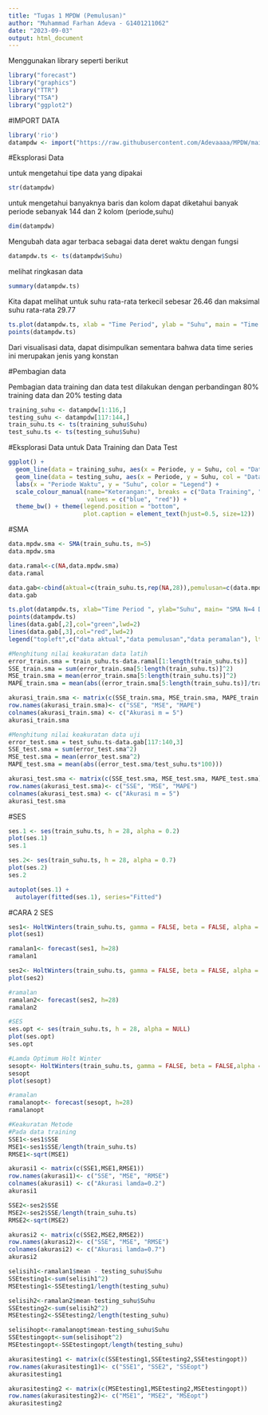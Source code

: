 ---
title: "Tugas 1 MPDW (Pemulusan)"
author: "Muhammad Farhan Adeva - G1401211062"
date: "2023-09-03"
output: html_document
---
Menggunakan library seperti berikut
```{r}
library("forecast")
library("graphics")
library("TTR")
library("TSA")
library("ggplot2")
```

#IMPORT DATA
```{r}
library('rio')
datampdw <- import("https://raw.githubusercontent.com/Adevaaaa/MPDW/main/Tugas/Minggu%201/Data%20Tugas%20MPDW%201.csv")
```

#Eksplorasi Data

untuk mengetahui tipe data yang dipakai
```{r}
str(datampdw)
```

untuk mengetahui banyaknya baris dan kolom dapat diketahui banyak periode sebanyak 144 dan 2 kolom (periode,suhu)
```{r}
dim(datampdw)
```

Mengubah data agar terbaca sebagai data deret waktu dengan fungsi
```{r}
datampdw.ts <- ts(datampdw$Suhu)
```

melihat ringkasan data
```{r}
summary(datampdw.ts)
```
Kita dapat melihat untuk suhu rata-rata terkecil sebesar 26.46 dan maksimal suhu rata-rata 29.77


```{r}
ts.plot(datampdw.ts, xlab = "Time Period", ylab = "Suhu", main = "Time Series Suhu")
points(datampdw.ts)
```
Dari visualisasi data, dapat disimpulkan sementara bahwa data time series ini merupakan jenis yang konstan

#Pembagian data

Pembagian data training dan data test dilakukan dengan perbandingan 80% training data dan 20% testing data

```{r}
training_suhu <- datampdw[1:116,]
testing_suhu <- datampdw[117:144,]
train_suhu.ts <- ts(training_suhu$Suhu)
test_suhu.ts <- ts(testing_suhu$Suhu)
```

#Eksplorasi Data untuk Data Training dan Data Test

```{r}
ggplot() + 
  geom_line(data = training_suhu, aes(x = Periode, y = Suhu, col = "Data Training")) +
  geom_line(data = testing_suhu, aes(x = Periode, y = Suhu, col = "Data Test")) +
  labs(x = "Periode Waktu", y = "Suhu", color = "Legend") +
  scale_colour_manual(name="Keterangan:", breaks = c("Data Training", "Data Test"),
                      values = c("blue", "red")) + 
  theme_bw() + theme(legend.position = "bottom",
                     plot.caption = element_text(hjust=0.5, size=12))
```


#SMA
```{r}
data.mpdw.sma <- SMA(train_suhu.ts, m=5)
data.mpdw.sma
```

```{r}
data.ramal<-c(NA,data.mpdw.sma)
data.ramal
```

```{r}
data.gab<-cbind(aktual=c(train_suhu.ts,rep(NA,28)),pemulusan=c(data.mpdw.sma,rep(NA,28)),ramalan=c(data.ramal,rep(data.ramal[length(data.ramal)],27)))
data.gab 
```

```{r}
ts.plot(datampdw.ts, xlab="Time Period ", ylab="Suhu", main= "SMA N=4 Data Suhu")
points(datampdw.ts)
lines(data.gab[,2],col="green",lwd=2)
lines(data.gab[,3],col="red",lwd=2)
legend("topleft",c("data aktual","data pemulusan","data peramalan"), lty=8, col=c("black","green","red"), cex=0.5)
```

```{r}
#Menghitung nilai keakuratan data latih
error_train.sma = train_suhu.ts-data.ramal[1:length(train_suhu.ts)]
SSE_train.sma = sum(error_train.sma[5:length(train_suhu.ts)]^2)
MSE_train.sma = mean(error_train.sma[5:length(train_suhu.ts)]^2)
MAPE_train.sma = mean(abs((error_train.sma[5:length(train_suhu.ts)]/train_suhu.ts[5:length(train_suhu.ts)])*100))

akurasi_train.sma <- matrix(c(SSE_train.sma, MSE_train.sma, MAPE_train.sma))
row.names(akurasi_train.sma)<- c("SSE", "MSE", "MAPE")
colnames(akurasi_train.sma) <- c("Akurasi m = 5")
akurasi_train.sma
```

```{r}
#Menghitung nilai keakuratan data uji
error_test.sma = test_suhu.ts-data.gab[117:140,3]
SSE_test.sma = sum(error_test.sma^2)
MSE_test.sma = mean(error_test.sma^2)
MAPE_test.sma = mean(abs((error_test.sma/test_suhu.ts*100)))

akurasi_test.sma <- matrix(c(SSE_test.sma, MSE_test.sma, MAPE_test.sma))
row.names(akurasi_test.sma)<- c("SSE", "MSE", "MAPE")
colnames(akurasi_test.sma) <- c("Akurasi m = 5")
akurasi_test.sma
```

#SES
```{r}
ses.1 <- ses(train_suhu.ts, h = 28, alpha = 0.2)
plot(ses.1)
ses.1

ses.2<- ses(train_suhu.ts, h = 28, alpha = 0.7)
plot(ses.2)
ses.2
```

```{r}
autoplot(ses.1) +
  autolayer(fitted(ses.1), series="Fitted")
```

#CARA 2 SES
```{r}
ses1<- HoltWinters(train_suhu.ts, gamma = FALSE, beta = FALSE, alpha = 0.2)
plot(ses1)

ramalan1<- forecast(ses1, h=28)
ramalan1
```

```{r}
ses2<- HoltWinters(train_suhu.ts, gamma = FALSE, beta = FALSE, alpha = 0.7)
plot(ses2)

#ramalan
ramalan2<- forecast(ses2, h=28)
ramalan2
```

```{r}
#SES
ses.opt <- ses(train_suhu.ts, h = 28, alpha = NULL)
plot(ses.opt)
ses.opt

#Lamda Optimum Holt Winter
sesopt<- HoltWinters(train_suhu.ts, gamma = FALSE, beta = FALSE,alpha = NULL)
sesopt
plot(sesopt)

#ramalan
ramalanopt<- forecast(sesopt, h=28)
ramalanopt
```

```{r}
#Keakuratan Metode
#Pada data training
SSE1<-ses1$SSE
MSE1<-ses1$SSE/length(train_suhu.ts)
RMSE1<-sqrt(MSE1)

akurasi1 <- matrix(c(SSE1,MSE1,RMSE1))
row.names(akurasi1)<- c("SSE", "MSE", "RMSE")
colnames(akurasi1) <- c("Akurasi lamda=0.2")
akurasi1

SSE2<-ses2$SSE
MSE2<-ses2$SSE/length(train_suhu.ts)
RMSE2<-sqrt(MSE2)

akurasi2 <- matrix(c(SSE2,MSE2,RMSE2))
row.names(akurasi2)<- c("SSE", "MSE", "RMSE")
colnames(akurasi2) <- c("Akurasi lamda=0.7")
akurasi2
```

```{r}
selisih1<-ramalan1$mean - testing_suhu$Suhu
SSEtesting1<-sum(selisih1^2)
MSEtesting1<-SSEtesting1/length(testing_suhu)

selisih2<-ramalan2$mean-testing_suhu$Suhu
SSEtesting2<-sum(selisih2^2)
MSEtesting2<-SSEtesting2/length(testing_suhu)

selisihopt<-ramalanopt$mean-testing_suhu$Suhu
SSEtestingopt<-sum(selisihopt^2)
MSEtestingopt<-SSEtestingopt/length(testing_suhu)

akurasitesting1 <- matrix(c(SSEtesting1,SSEtesting2,SSEtestingopt))
row.names(akurasitesting1)<- c("SSE1", "SSE2", "SSEopt")
akurasitesting1

akurasitesting2 <- matrix(c(MSEtesting1,MSEtesting2,MSEtestingopt))
row.names(akurasitesting2)<- c("MSE1", "MSE2", "MSEopt")
akurasitesting2
```